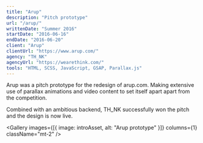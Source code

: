 ```yaml
---
title: "Arup"
description: "Pitch prototype"
url: "/arup/"
writtenDate: "Summer 2016"
startDate: "2016-06-16"
endDate: "2016-06-20"
client: "Arup"
clientUrl: "https://www.arup.com/"
agency: "TH_NK"
agencyUrl: "https://wearethink.com/"
tools: "HTML, SCSS, JavaScript, GSAP, Parallax.js"
---
```




Arup was a pitch prototype for the redesign of arup.com. Making extensive use of parallax animations and video content to set itself apart apart from the competition.

Combined with an ambitious backend, TH_NK successfully won the pitch and the design is now live.

<Gallery
  images={[{ image: introAsset, alt: "Arup prototype" }]}
  columns={1}
  className="mt-2"
/>

